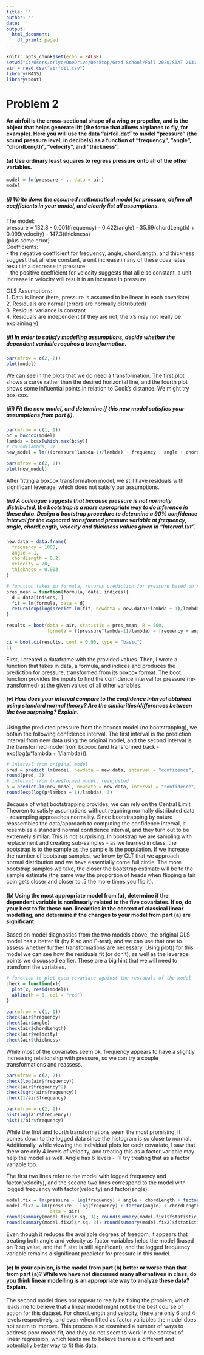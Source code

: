 ---
title: ''
author: ''
date: ''
output:
  html_document:
    df_print: paged
---

```{r setup, include = FALSE}
knitr::opts_chunk$set(echo = FALSE)
setwd("C:/Users/orlyo/OneDrive/Desktop/Grad School/Fall 2020/STAT 2131 - Applied Statistical Methods 1/Final")
air = read.csv("airfoil.csv")
library(MASS)
library(boot)
```

\pagenumbering{gobble}

# Problem 2

#### An airfoil is the cross-sectional shape of a wing or propeller, and is the object that helps generate lift (the force that allows airplanes to fly, for example). Here you will use the data “airfoil.dat” to model “pressure” (the sound pressure level, in decibels) as a function of “frequency”, “angle”, “chordLength”, “velocity”, and “thickness”.

#### (a) Use ordinary least squares to regress pressure onto all of the other variables.

```{r}
model = lm(pressure ~ ., data = air)
model
```

##### (i) Write down the assumed mathematical model for pressure, define all coefficients in your model, and clearly list all assumptions.

The model:  
pressure = 132.8 - 0.001(frequency) - 0.422(angle) - 35.69(chordLength) + 0.099(velocity) - 147.3(thickness)  
(plus some error)  
Coefficients:  
- the negative coefficient for frequency, angle, chordLength, and thickness suggest that all else constant, a unit increase in any of these covariates result in a decrease in pressure  
- the positive coefficient for velocity suggests that all else constant, a unit increase in velocity will result in an increase in pressure  

OLS Assumptions:  
1. Data is linear (here, pressure is assumed to be linear in each covariate)  
2. Residuals are normal (errors are normally distributed)  
3. Residual variance is constant  
4. Residuals are independent  (if they are not, the x's may not really be explaining y)

##### (ii) In order to satisfy modelling assumptions, decide whether the dependent variable requires a transformation.

```{r}
par(mfrow = c(2, 2))
plot(model)
```

We can see in the plots that we do need a transformation. The first plot shows a curve rather than the desired horizontal line, and the fourth plot shows some influential points in relation to Cook's distance. We might try box-cox.

##### (iii) Fit the new model, and determine if this new model satisfies your assumptions from part (i).

```{r, fig.width = 5, fig.height = 4}
par(mfrow = c(1, 1))
bc = boxcox(model)
lambda = bc$x[which.max(bc$y)]
# round(lambda, 3)
new_model = lm(((pressure^lambda-1)/lambda) ~ frequency + angle + chordLength + velocity + thickness, data = air)
```

```{r}
par(mfrow = c(2, 2))
plot(new_model)
```

After fitting a boxcox transformation model, we still have residuals with significant leverage, which does not satisfy our assumptions.

##### (iv) A colleague suggests that because pressure is not normally distributed, the bootstrap is a more appropriate way to do inference in these data. Design a bootstrap procedure to determine a 90% confidence interval for the expected transformed pressure variable at frequency, angle, chordLength, velocity and thickness values given in “Interval.txt”.

```{r}
new.data = data.frame(
  frequency = 1000, 
  angle = 1, 
  chordLength = 0.2, 
  velocity = 70, 
  thickness = 0.003
)

# function takes in formula, returns prediction for pressure based on new.data
pres_mean = function(formula, data, indices){
  d = data[indices, ]
  fit = lm(formula, data = d)
  return(exp(log(predict.lm(fit, newdata = new.data)*lambda + 1)/lambda))
}

results = boot(data = air, statistic = pres_mean, R = 500, 
               formula = ((pressure^lambda-1)/lambda) ~ frequency + angle + chordLength + velocity + thickness)

ci = boot.ci(results, conf = 0.90, type = "basic")
ci
```

First, I created a dataframe with the provided values. Then, I wrote a function that takes in data, a formula, and indices and produces the prediction for pressure, transformed from its boxcox format. The boot function provides the inputs to find the confidence interval for pressure (re-transformed) at the given values of all other variables.

##### (v) How does your interval compare to the confidence interval obtained using standard normal theory? Are the similarities/differences between the two surprising? Explain.

Using the predicted pressure from the boxcox model (no bootstrapping), we obtain the following confidence interval. The first interval is the prediction interval from new data using the original model, and the second interval is the transformed model from boxcox (and transformed back - exp(log(p*lambda + 1/lambda))).

```{r}
# interval from original model
pred = predict.lm(model, newdata = new.data, interval = "confidence", level = 0.90)
round(pred, 3)
# interval from transformed model, readjusted
p = predict.lm(new_model, newdata = new.data, interval = "confidence", level = 0.90)
round(exp(log(p*lambda + 1)/lambda), 3)
```

Because of what bootstrapping provides, we can rely on the Central Limit Theorem to satisfy assumptions without requiring normally distributed data - resampling approaches normality. Since bootstrapping by nature reassembles the data/approach to computing the confidence interval, it resembles a standard normal confidence interval, and they turn out to be extremely similar. This is not surprising. In bootstrap we are sampling with replacement and creating sub-samples - as we learned in class, the bootstrap is to the sample as the sample is the population. If we increase the number of bootstrap samples, we know by CLT that we approach normal distribution and we have essentially come full circle. The more bootstrap samples we take, the closer the bootstrap estimate will be to the sample estimate (the same way the proportion of heads when flipping a fair coin gets closer and closer to .5 the more times you flip it). 

#### (b) Using the most appropriate model from (a), determine if the dependent variable is nonlinearly related to the five covariates. If so, do your best to fix these non-linearities in the context of classical linear modelling, and determine if the changes to your model from part (a) are significant.

Based on model diagnostics from the two models above, the original OLS model has a better fit (by R sq and F-test), and we can use that one to assess whether further transformations are necessary. Using plot() for this model we can see how the residuals fit (or don't), as well as the leverage points we discussed earlier. These are a big hint that we will need to transform the variables.

```{r, fig.width = 4, fig.height = 3}
# function to plot each covariate against the residuals of the model
check = function(x){
  plot(x, resid(model))
  abline(h = 0, col = "red")
}

par(mfrow = c(1, 1))
check(air$frequency)
check(air$angle)
check(air$chordLength)
check(air$velocity)
check(air$thickness)
```

While most of the covariates seem ok, frequency appears to have a slightly increasing relationship with pressure, so we can try a couple transformations and reassess.

```{r}
par(mfrow = c(2, 2))
check(log(air$frequency))
check(air$frequency^2)
check(sqrt(air$frequency))
check(1/air$frequency)

par(mfrow = c(2, 1))
hist(log(air$frequency))
hist(1/air$frequency)
```

While the first and fourth transformations seem the most promising, it comes down to the logged data since the histogram is so close to normal. Additionally, while viewing the individual plots for each covariate, I saw that there are only 4 levels of velocity, and treating this as a factor variable may help the model as well. Angle has 6 levels - I'll try treating that as a factor variable too.

The first two lines refer to the model with logged frequency and factor(velocity), and the second two lines correspond to the model with logged frequency with factor(velocity) and factor(angle).

```{r}
model.fix = lm(pressure ~ log(frequency) + angle + chordLength + factor(velocity) + thickness, data = air)
model.fix2 = lm(pressure ~ log(frequency) + factor(angle) + chordLength + factor(velocity) + thickness, 
                data = air)
round(summary(model.fix)$r.sq, 3); round(summary(model.fix)$fstatistic, 3)
round(summary(model.fix2)$r.sq, 3); round(summary(model.fix2)$fstatistic, 3)
```

Even though it reduces the available degrees of freedom, it appears that treating both angle and velocity as factor variables helps the model (based on R sq value, and the F stat is still significant), and the logged frequency variable remains a significant predictor for pressure in this model.

#### (c) In your opinion, is the model from part (b) better or worse than that from part (a)? While we have not discussed many alternatives in class, do you think linear modelling is an appropriate way to analyze these data? Explain.

The second model does not appear to really be fixing the problem, which leads me to believe that a linear model might not be the best course of action for this dataset. For chordLength and velocity, there are only 6 and 4 levels respectively, and even when fitted as factor variables the model does not seem to improve. This process also examined a number of ways to address poor model fit, and they do not seem to work in the context of linear regression, which leads me to believe there is a different and potentially better way to fit this data.

